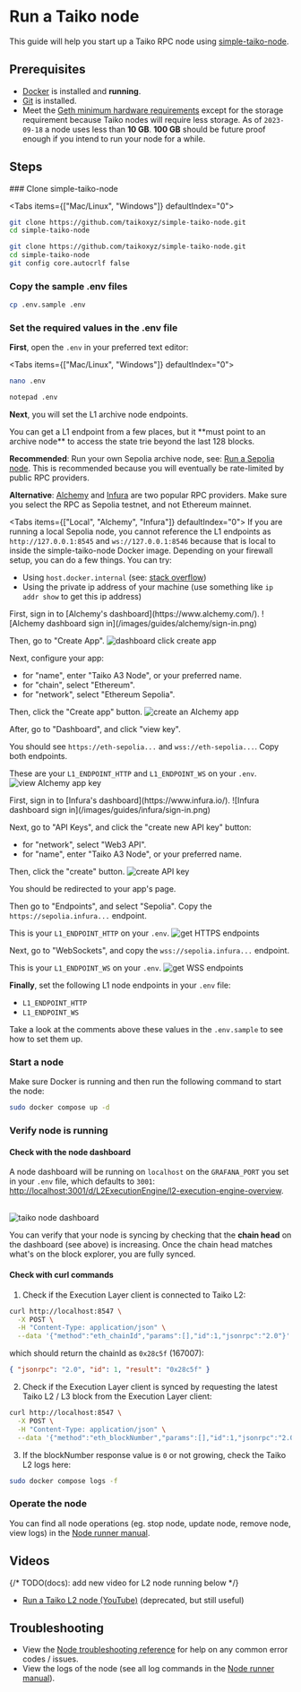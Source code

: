 
# Run a Taiko node

This guide will help you start up a Taiko RPC node using [simple-taiko-node](https://github.com/taikoxyz/simple-taiko-node).

## Prerequisites

- [Docker](https://docs.docker.com/engine/install/) is installed and **running**.
- [Git](https://github.com/git-guides/install-git/) is installed.
- Meet the [Geth minimum hardware requirements](https://github.com/ethereum/go-ethereum#hardware-requirements) except for the storage requirement because Taiko nodes will require less storage. As of `2023-09-18` a node uses less than **10 GB**. **100 GB** should be future proof enough if you intend to run your node for a while.

## Steps

<Steps>
### Clone simple-taiko-node

<Tabs items={["Mac/Linux", "Windows"]} defaultIndex="0">
  <Tab>

```sh
git clone https://github.com/taikoxyz/simple-taiko-node.git
cd simple-taiko-node
```

  </Tab>
  <Tab>

```sh
git clone https://github.com/taikoxyz/simple-taiko-node.git
cd simple-taiko-node
git config core.autocrlf false
```

  </Tab>
</Tabs>

### Copy the sample .env files

```sh
cp .env.sample .env
```

### Set the required values in the .env file

**First**, open the `.env` in your preferred text editor:

<Tabs items={["Mac/Linux", "Windows"]} defaultIndex="0">
  <Tab>

```sh
nano .env
```

  </Tab>
  <Tab>

```sh
notepad .env
```

  </Tab>
</Tabs>

**Next**, you will set the L1 archive node endpoints.

<Callout>
You can get a L1 endpoint from a few places, but it **must point to an archive node** to access the state trie beyond the last 128 blocks.

**Recommended**:
Run your own Sepolia archive node, see: [Run a Sepolia node](/docs/guides/run-a-sepolia-node). This is recommended because you will eventually be rate-limited by public RPC providers.

**Alternative**:
[Alchemy](https://www.alchemy.com/) and [Infura](https://www.infura.io/) are two popular RPC providers. Make sure you select the RPC as Sepolia testnet, and not Ethereum mainnet.

</Callout>

<Tabs items={["Local", "Alchemy", "Infura"]} defaultIndex="0">
  <Tab>
  If you are running a local Sepolia node, you cannot reference the L1 endpoints as `http://127.0.0.1:8545` and `ws://127.0.0.1:8546` because that is local to inside the simple-taiko-node Docker image. Depending on your firewall setup, you can do a few things. You can try:
  - Using `host.docker.internal` (see: [stack overflow](https://stackoverflow.com/questions/24319662))
  - Using the private ip address of your machine (use something like `ip addr show` to get this ip address)
  </Tab>
  <Tab>
  First, sign in to [Alchemy's dashboard](https://www.alchemy.com/).
  ![Alchemy dashboard sign in](/images/guides/alchemy/sign-in.png)
  
  Then, go to "Create App".
  ![dashboard click create app](/images/guides/alchemy/dashboard.png)

Next, configure your app:

- for "name", enter "Taiko A3 Node", or your preferred name.
- for "chain", select "Ethereum".
- for "network", select "Ethereum Sepolia".

Then, click the "Create app" button.
![create an Alchemy app](/images/guides/alchemy/create-app.png)

After, go to "Dashboard", and click "view key".

You should see `https://eth-sepolia...` and `wss://eth-sepolia...`. Copy both endpoints.

These are your `L1_ENDPOINT_HTTP` and `L1_ENDPOINT_WS` on your `.env`.
![view Alchemy app key](/images/guides/alchemy/view-key.png)

  </Tab>
  <Tab>
  First, sign in to [Infura's dashboard](https://www.infura.io/).
  ![Infura dashboard sign in](/images/guides/infura/sign-in.png)

Next, go to "API Keys", and click the "create new API key" button:

- for "network", select "Web3 API".
- for "name", enter "Taiko A3 Node", or your preferred name.

Then, click the "create" button.
![create API key](/images/guides/infura/create-key.png)

You should be redirected to your app's page.

Then go to "Endpoints", and select "Sepolia". Copy the `https://sepolia.infura...` endpoint.

This is your `L1_ENDPOINT_HTTP` on your `.env`.
![get HTTPS endpoints](/images/guides/infura/https-endpoints.png)

Next, go to "WebSockets", and copy the `wss://sepolia.infura...` endpoint.

This is your `L1_ENDPOINT_WS` on your `.env`.
![get WSS endpoints](/images/guides/infura/wss-endpoints.png)

  </Tab>
</Tabs>

**Finally**, set the following L1 node endpoints in your `.env` file:

- `L1_ENDPOINT_HTTP`
- `L1_ENDPOINT_WS`

Take a look at the comments above these values in the `.env.sample` to see how to set them up.

### Start a node

Make sure Docker is running and then run the following command to start the node:

```sh
sudo docker compose up -d
```

### Verify node is running

#### Check with the node dashboard

A node dashboard will be running on `localhost` on the `GRAFANA_PORT` you set in your `.env` file, which defaults to `3001`: [http://localhost:3001/d/L2ExecutionEngine/l2-execution-engine-overview](http://localhost:3001/d/L2ExecutionEngine/l2-execution-engine-overview).

<br />
<Image
  src="/images/guides/node-dashboard.png"
  alt="taiko node dashboard"
  width={2539}
  height={1106}
/>

You can verify that your node is syncing by checking that the **chain head** on the dashboard (see above) is increasing. Once the chain head matches what's on the block explorer, you are fully synced.

#### Check with curl commands

1. Check if the Execution Layer client is connected to Taiko L2:

```bash
curl http://localhost:8547 \
  -X POST \
  -H "Content-Type: application/json" \
  --data '{"method":"eth_chainId","params":[],"id":1,"jsonrpc":"2.0"}'
```

which should return the chainId as `0x28c5f` (167007):

```json
{ "jsonrpc": "2.0", "id": 1, "result": "0x28c5f" }
```

2. Check if the Execution Layer client is synced by requesting the latest Taiko L2 / L3 block from the Execution Layer client:

```bash
curl http://localhost:8547 \
  -X POST \
  -H "Content-Type: application/json" \
  --data '{"method":"eth_blockNumber","params":[],"id":1,"jsonrpc":"2.0"}'
```

3. If the blockNumber response value is `0` or not growing, check the Taiko L2 logs here:

```bash
sudo docker compose logs -f
```

### Operate the node

You can find all node operations (eg. stop node, update node, remove node, view logs) in the [Node runner manual](/docs/manuals/node-runner-manual).

</Steps>

## Videos

{/* TODO(docs): add new video for L2 node running below */}

- [Run a Taiko L2 node (YouTube)](https://www.youtube.com/watch?v=l_tVvDcuK5o) (deprecated, but still useful)

## Troubleshooting

- View the [Node troubleshooting reference](/docs/reference/node-troubleshooting) for help on any common error codes / issues.
- View the logs of the node (see all log commands in the [Node runner manual](/docs/manuals/node-runner-manual)).
